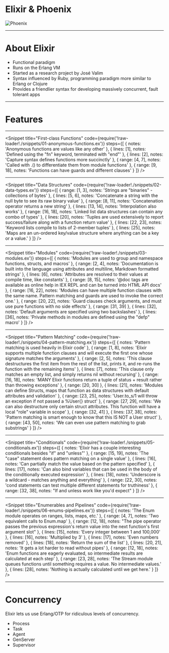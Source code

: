 
# Elixir & Phoenix

![Phoenix](./images/phoenix.png)

---

# About Elixir

+ Functional paradigm
+ Runs on the Erlang VM
+ Started as a research project by José Valim
+ Syntax influenced by Ruby, programming paradigm more similar to Erlang or Clojure
+ Provides a friendlier syntax for developing massively concurrent, fault tolerant apps

---

# Features

---

<Snippet
  title="First-class Functions"
  code={require('!raw-loader!./snippets/01-anonymous-functions.ex')}
  steps={[
    { notes: 'Anonymous functions are values like any other' },
    { lines: [1], notes: 'Defined using the "fn" keyword, terminated with "end"' },
    { lines: [2], notes: 'Capture syntax defines functions more succinctly' },
    { range: [4, 7], notes: 'Called with .() to differentiate them from module functions' },
    { range: [9, 18], notes: 'Functions can have guards and different clauses' }
  ]}
/>

---

<Snippet
  title="Data Structures"
  code={require('!raw-loader!./snippets/02-data-types.ex')}
  steps={[
    { range: [1, 3], notes: 'Strings are "binaries" - collections of bytes' },
    { lines: [5, 6], notes: 'Concatenate a string with the null byte to see its raw binary value' },
    { range: [8, 11], notes: 'Concatenation operator returns a new string' },
    { lines: [13, 14], notes: 'Interpolation also works' },
    { range: [16, 18], notes: 'Linked list data structures can contain any combo of types' },
    { lines: [20], notes: 'Tuples are used extensively to report success/failure along with a function return value' },
    { lines: [22, 23], notes: 'Keyword lists compile to lists of 2-member tuples' },
    { lines: [25], notes: 'Maps are an un-ordered key/value structure where anything can be a key or a value.' }
  ]}
/>

---

<Snippet
  title="Modules"
  code={require('!raw-loader!./snippets/03-modules.ex')}
  steps={[
    { notes: 'Modules are used to group and namespace functions, structs, and macros' },
    { range: [2, 4], notes: 'Documentation is built into the language using attributes and multiline, Markdown formatted strings' },
    { lines: [6], notes: 'Attributes are resolved to their values at compile time, like constants' },
    { range: [8, 15], notes: '@doc tags are available as online help in IEX REPL and can be turned into HTML API docs' },
    { range: [16, 22], notes: 'Modules can have multiple function clauses with the same name. Pattern matching and guards are used to invoke the correct one.' },
    { range: [20, 22], notes: 'Guard clauses check arguments, and must use pure functions with no side effects' },
    { range: [31, 39] },
    { lines: [32], notes: 'Default arguments are specified using two backslashes' },
    { lines: [36], notes: 'Private methods in modules are defined using the "defp" macro' }
  ]}
/>

---

<Snippet
  title="Pattern Matching"
  code={require('!raw-loader!./snippets/04-pattern-matching.ex')}
  steps={[
    { notes: 'Pattern matching is used heavily in Elixir code' },
    { range: [1, 8], notes: 'Elixir supports multiple function clauses and will execute the first one whose signature matches the arguments' },
    { range: [2, 5], notes: 'This clause destructures the first item from the rest of the list, prints it, and re-runs the function with the remaining items' },
    { lines: [7], notes: 'This clause only matches an empty list, and simply returns nil without recursing' },
    { range: [16, 18], notes: 'MANY Elixir functions return a tuple of status + result rather than throwing exceptions' },
    { range: [20, 30] },
    { lines: [21], notes: 'Modules can define Structs, maps that function as data structures with default attributes and validation' },
    { range: [23, 25], notes: 'User.to_s/1 will throw an exception if not passed a %User{} struct' },
    { range: [27, 29], notes: 'We can also destructure only certain struct attributes. This function will have a local "role" variable in scope' },
    { range: [32, 41] },
    { lines: [37, 38], notes: 'Pattern matching is smart enough to know that this IS NOT a User struct' },
    { range: [43, 50], notes: 'We can even use pattern matching to grab substrings' }
  ]}
/>

---

<Snippet
  title="Conditionals"
  code={require('!raw-loader!./snippets/05-conditionals.ex')}
  steps={[
    { notes: 'Elixir has a couple interesting conditionals besides "if" and "unless"' },
    { range: [15, 19], notes: 'The "case" statement does pattern matching on a single value' },
    { lines: [16], notes: 'Can partially match the value based on the pattern specified' },
    { lines: [17], notes: 'Can also bind variables that can be used in the body of the conditionally executed expression' },
    { lines: [18], notes: 'Underscore is a wildcard - matches anything and everything' },
    { range: [22, 30], notes: 'cond statements can test multiple different statements for truthiness' },
    { range: [32, 38], notes: "If and unless work like you'd expect" }
  ]}
/>

---

<Snippet
  title="Enumerables and Pipelines"
  code={require('!raw-loader!./snippets/06-enums-pipelines.ex')}
  steps={[
    { notes: 'The Enum module operates on ranges, lists, maps, etc.' },
    { range: [4, 7], notes: 'Two equivalent calls to Enum.map' },
    { range: [12, 18], notes: "The pipe operator passes the previous expression's return value into the next function's first argument slot" },
    { lines: [15], notes: 'Every integer between 1 and 100,000' },
    { lines: [16], notes: 'Multiplied by 3' },
    { lines: [17], notes: 'Even numbers removed' },
    { lines: [18], notes: 'Return the sum of the list' },
    { lines: [20, 21], notes: 'It gets a lot harder to read without pipes' },
    { range: [12, 18], notes: 'Enum functions are eagerly evaluated, so intermediate results are calculated at each step' },
    { range: [23, 28], notes: 'The Stream module queues functions until something requires a value. No intermediate values.' },
    { lines: [28], notes: 'Nothing is actually calculated until we get here.' }
  ]}
/>

---

# Concurrency

Elixir lets us use Erlang/OTP for ridiculous levels of concurrency.

+ Process
+ Task
+ Agent
+ GenServer
+ Supervisor
